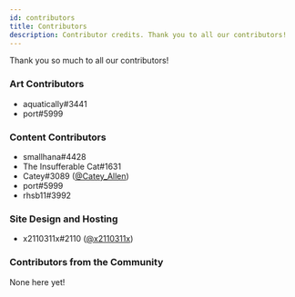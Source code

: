 ```yaml
---
id: contributors
title: Contributors
description: Contributor credits. Thank you to all our contributors! 
---
```


Thank you so much to all our contributors!

### Art Contributors

- aquatically#3441
- port#5999

### Content Contributors

- smallhana#4428
- The Insufferable Cat#1631
- Catey#3089 ([@Catey_Allen](https://twitter.com/Catey_Allen))
- port#5999
- rhsb11#3992

### Site Design and Hosting

- x2110311x#2110 ([@x2110311x](https://twitter.com/x2110311x))

### Contributors from the Community

None here yet!
